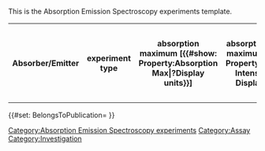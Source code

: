 <noinclude>
This is the Absorption Emission Spectroscopy experiments template.
</noinclude>
<includeonly><table class="wikitable" title="">
<tr>
<th title="absorber/emitter">Absorber/Emitter</th>
<th title="experiment type">experiment type</th>
<th title="absorption maximum [nm]">absorption maximum [{{#show: Property:Absorption Max|?Display units}}]</th>
<th title="absorption intensity maximum [??]">absorption intensity maximum [{{#show: Property:Absorption Intensity Max|?Display units}}]</th>
<th title="emission maximum [nm]">emission maximum [{{#show: Property:Emission Max|?Display units}}]</th>
<th title="emission intensity maximum [??]">emission intensity maximum [{{#show: Property:Emission Intensity Max|?Display units}}]</th>
<th title="solvent">solvent</th>
<th title="solvent_conc [µM]">solvent concentration [{{#show: Property:Solvent concentration|?Display units}}]</th>
<th title="temperature [° C]" property="hidden">T [{{#show: Property:Temperature|?Display units}}]</th>
<th title="E0,0 [V]">*E0,0 [V]</th>
<th title="absorption coefficient">absorption coefficient</th>
<th title="details" property="hidden">Details</th>
<th title="include" property="hidden">include</th>
</tr>
{{{experiments|}}}
</table>
{{#set: BelongsToPublication={{BASEPAGENAME}} }}
[[Category:Absorption Emission Spectroscopy experiments]]
[[Category:Assay]]
[[Category:Investigation]]</includeonly>